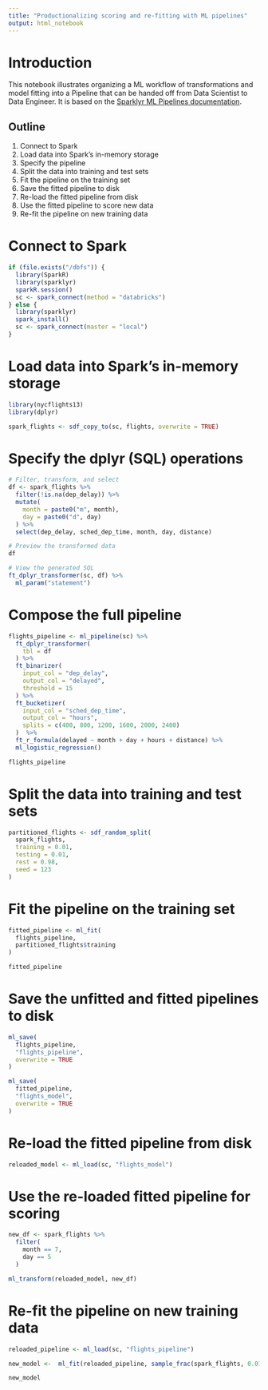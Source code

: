 ```yaml
---
title: "Productionalizing scoring and re-fitting with ML pipelines"
output: html_notebook
---
```

# Introduction

This notebook illustrates organizing a ML workflow of transformations and model fitting into a Pipeline that can be handed off from  Data Scientist to  Data Engineer. It is based on the [Sparklyr ML Pipelines documentation](https://spark.apache.org/docs/latest/ml-pipeline.html).

## Outline
1. Connect to Spark
2. Load data into Spark's in-memory storage
3. Specify the pipeline
4. Split the data into training and test sets
4. Fit the pipeline on the training set
5. Save the fitted pipeline to disk
6. Re-load the fitted pipeline from disk
7. Use the fitted pipeline to score new data
8. Re-fit the pipeline on new training data

# Connect to Spark
```r
if (file.exists("/dbfs")) {
  library(SparkR)
  library(sparklyr)
  sparkR.session()
  sc <- spark_connect(method = "databricks")
} else {
  library(sparklyr)
  spark_install()
  sc <- spark_connect(master = "local")
}
```
# Load data into Spark's in-memory storage
```r
library(nycflights13)
library(dplyr)

spark_flights <- sdf_copy_to(sc, flights, overwrite = TRUE)
```
# Specify the dplyr (SQL) operations
```r
# Filter, transform, and select
df <- spark_flights %>%
  filter(!is.na(dep_delay)) %>%
  mutate(
    month = paste0("m", month),
    day = paste0("d", day)
  ) %>%
  select(dep_delay, sched_dep_time, month, day, distance) 

# Preview the transformed data
df

# View the generated SQL 
ft_dplyr_transformer(sc, df) %>%
  ml_param("statement")

```
# Compose the full pipeline
```r
flights_pipeline <- ml_pipeline(sc) %>%
  ft_dplyr_transformer(
    tbl = df
  ) %>%
  ft_binarizer(
    input_col = "dep_delay",
    output_col = "delayed",
    threshold = 15
  ) %>%
  ft_bucketizer(
    input_col = "sched_dep_time",
    output_col = "hours",
    splits = c(400, 800, 1200, 1600, 2000, 2400)
  )  %>%
  ft_r_formula(delayed ~ month + day + hours + distance) %>% 
  ml_logistic_regression()

flights_pipeline
```
# Split the data into training and test sets
```r
partitioned_flights <- sdf_random_split(
  spark_flights,
  training = 0.01,
  testing = 0.01,
  rest = 0.98,
  seed = 123
)
```
# Fit the pipeline on the training set
```r
fitted_pipeline <- ml_fit(
  flights_pipeline,
  partitioned_flights$training
)

fitted_pipeline
```
# Save the unfitted and fitted pipelines to disk
```r
ml_save(
  flights_pipeline,
  "flights_pipeline",
  overwrite = TRUE
)

ml_save(
  fitted_pipeline,
  "flights_model",
  overwrite = TRUE
)
```
# Re-load the fitted pipeline from disk
```r
reloaded_model <- ml_load(sc, "flights_model")
```
# Use the re-loaded fitted pipeline for scoring
```r
new_df <- spark_flights %>%
  filter(
    month == 7,
    day == 5
  )

ml_transform(reloaded_model, new_df) 
```
# Re-fit the pipeline on new training data
```r
reloaded_pipeline <- ml_load(sc, "flights_pipeline")

new_model <-  ml_fit(reloaded_pipeline, sample_frac(spark_flights, 0.01))

new_model
```
